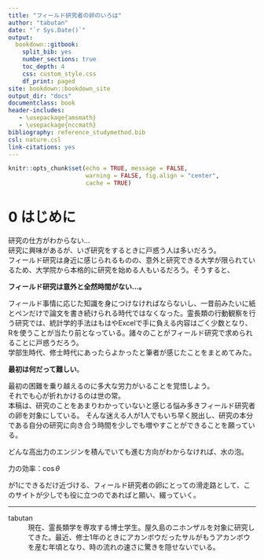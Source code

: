 ```yaml
--- 
title: "フィールド研究者の卵のいろは"
author: "tabutan"
date: "`r Sys.Date()`"
output: 
  bookdown::gitbook:
    split_bib: yes  
    number_sections: true 
    toc_depth: 4 
    css: custom_style.css  
    df_print: paged 
site: bookdown::bookdown_site  
output_dir: "docs"  
documentclass: book  
header-includes:
   - \usepackage{amsmath}
   - \usepackage{nccmath}
bibliography: reference_studymethod.bib   
csl: nature.csl      
link-citations: yes
---
```


```r
knitr::opts_chunk$set(echo = TRUE, message = FALSE,
                      warning = FALSE, fig.align = "center",
                      cache = TRUE)
```


# **0** はじめに {-}

研究の仕方がわからない...<br>
研究に興味があるが、いざ研究をするときに戸惑う人は多いだろう。<br>フィールド研究は身近に感じられるものの、意外と研究できる大学が限られているため、大学院から本格的に研究を始める人もいるだろう。そうすると、<br>

**フィールド研究は意外と全然時間がない...。**<br>

フィールド事情に応じた知識を身につけなければならないし、一昔前みたいに紙とペンだけで論文を書き続けられる時代ではなくなった。霊長類の行動観察を行う研究では、統計学的手法はもはやExcelで手に負える内容はごく少数となり、Rを使うことが当たり前となっている。諸々のことがフィールド研究で求められることに戸惑うだろう。<br>学部生時代、修士時代にあったらよかったと筆者が感じたことをまとめてみた。


**最初は何だって難しい**。<br>

最初の困難を乗り越えるのに多大な労力がいることを覚悟しよう。<br>
それでも心が折れかけるのは世の常。<br>
本稿は、研究のことをあまりわかっていないと感じる悩み多きフィールド研究者の卵を対象にしている。
そんな迷える人が1人でもいち早く脱出し、研究の本分である自分の研究に向き合う時間を少しでも増やすことができることを願っている。

どんな高出力のエンジンを積んでいても進む方向がわからなければ、水の泡。<br>

力の効率：$\cos\theta$<br>

が1にできるだけ近づける、フィールド研究者の卵にとっての滑走路として、このサイトが少しでも役に立つのであればと願い、綴っていく。

---

tabutan
: 現在、霊長類学を専攻する博士学生。屋久島のニホンザルを対象に研究してきた。最近、修士1年のときにアカンボウだったサルがもうアカンボウを産む年頃となり、時の流れの速さに驚きを隠せないでいる。
